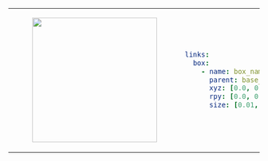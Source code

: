 <table>
<tr>
<td>
<center>
<figure>
    <img src={require("./img/box.png").default} width="250" />
</figure>
</center>
</td>
<td>

```yaml
links:
  box:
    - name: box_name
      parent: base_link
      xyz: [0.0, 0.0, 0.0]
      rpy: [0.0, 0.0, 0.0]
      size: [0.01, 0.01, 0.01]
```
</td>
</tr>
</table>
